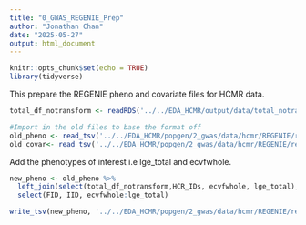 ```yaml
---
title: "0_GWAS_REGENIE_Prep"
author: "Jonathan Chan"
date: "2025-05-27"
output: html_document
---
```


```r
knitr::opts_chunk$set(echo = TRUE)
library(tidyverse)
```
This prepare the REGENIE pheno and covariate files for HCMR data.

```r
total_df_notransform <- readRDS('../../EDA_HCMR/output/data/total_notransform_df.rds')

#Import in the old files to base the format off
old_pheno <- read_tsv('../../EDA_HCMR/popgen/2_gwas/data/hcmr/REGENIE/regenie_hcmr_pheno.tsv')
old_covar<- read_tsv('../../EDA_HCMR/popgen/2_gwas/data/hcmr/REGENIE/regenie_hcmr_covar.tsv')
```
Add the phenotypes of interest i.e lge_total and ecvfwhole.

```r
new_pheno <- old_pheno %>%
  left_join(select(total_df_notransform,HCR_IDs, ecvfwhole, lge_total), by=c('IID'='HCR_IDs')) %>%
  select(FID, IID, ecvfwhole:lge_total)

write_tsv(new_pheno, '../../EDA_HCMR/popgen/2_gwas/data/hcmr/REGENIE/regenie_hcmr_pheno2.tsv')
```


